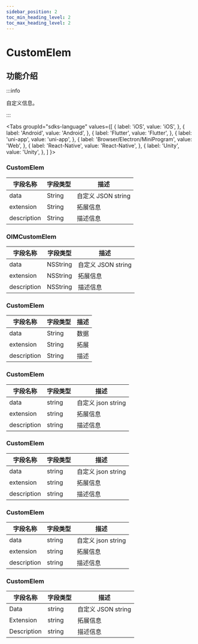 ```yaml
---
sidebar_position: 2
toc_min_heading_level: 2
toc_max_heading_level: 2
---
```


# CustomElem

## 功能介绍

:::info

自定义信息。

:::

<Tabs
groupId="sdks-language"
values={[
{ label: 'iOS', value: 'iOS', },
{ label: 'Android', value: 'Android', },
{ label: 'Flutter', value: 'Flutter', },
{ label: 'uni-app', value: 'uni-app', },
{ label: 'Browser/Electron/MiniProgram', value: 'Web', },
{ label: 'React-Native', value: 'React-Native', },
{ label: 'Unity', value: 'Unity', },
]
}>

<TabItem value="Flutter">

### CustomElem

| 字段名称    | 字段类型 | 描述 |
| ----------- | -------- | ---- |
| data        | String   | 自定义 JSON string |
| extension   | String   | 拓展信息 |
| description | String   | 描述信息 |

</TabItem>

<TabItem value="iOS">

### OIMCustomElem

| 字段名称    | 字段类型 | 描述 |
| ----------- | -------- | ---- |
| data        | NSString | 自定义 JSON string |
| extension   | NSString | 拓展信息 |
| description | NSString | 描述信息 |

</TabItem>

<TabItem value="Android">

### CustomElem

| 字段名称    | 字段类型 | 描述 |
| ----------- | -------- | ---- |
| data        | String   | 数据 |
| extension   | String   | 拓展 |
| description | String   | 描述 |


</TabItem>

<TabItem value="Web">

### CustomElem

| 字段名称    | 字段类型 | 描述               |
| ----------- | -------- | ------------------ |
| data        | string   | 自定义 json string |
| extension   | string   | 拓展信息           |
| description | string   | 描述信息           |

</TabItem>

<TabItem value="uni-app">

### CustomElem

| 字段名称    | 字段类型 | 描述               |
| ----------- | -------- | ------------------ |
| data        | string   | 自定义 json string |
| extension   | string   | 拓展信息           |
| description | string   | 描述信息           |

</TabItem>

<TabItem value="React-Native">

### CustomElem

| 字段名称    | 字段类型 | 描述               |
| ----------- | -------- | ------------------ |
| data        | string   | 自定义 json string |
| extension   | string   | 拓展信息           |
| description | string   | 描述信息           |

</TabItem>

<TabItem value="Unity">

### CustomElem

| 字段名称    | 字段类型 | 描述 |
| ----------- | -------- | ---- |
| Data        | string   | 自定义 JSON string |
| Extension   | string   | 拓展信息 |
| Description | string   | 描述信息 |

</TabItem>

</Tabs>
